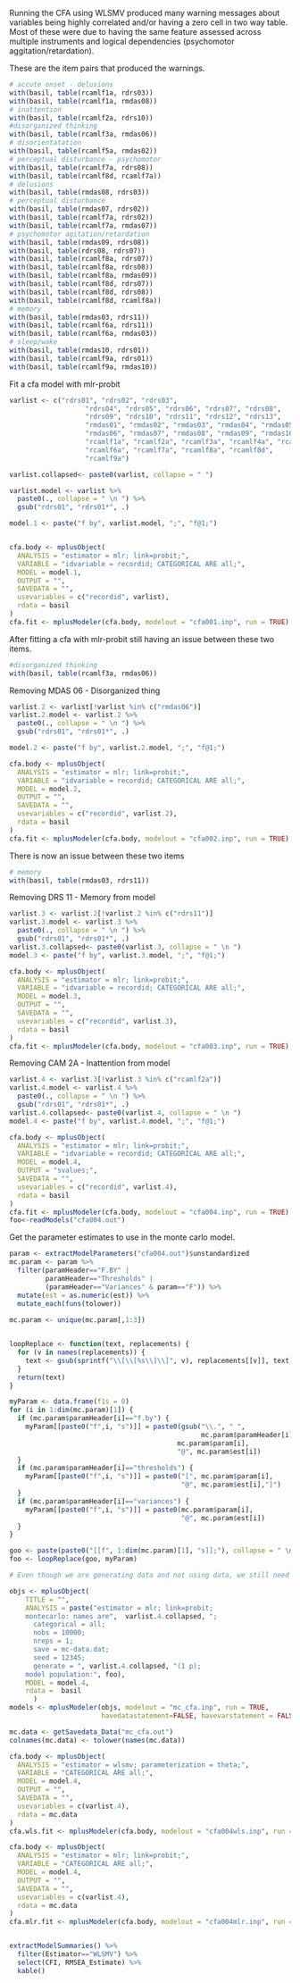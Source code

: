 
Running the CFA using WLSMV produced many warning messages about variables being highly correlated and/or having a zero cell in two way table.  Most of these were due to having the same feature assessed across multiple instruments and logical dependencies (psychomotor aggitation/retardation).

These are the item pairs that produced the warnings.
```{r}

# accute onset - delusions
with(basil, table(rcamlf1a, rdrs03))
with(basil, table(rcamlf1a, rmdas08))
# inattention
with(basil, table(rcamlf2a, rdrs10))
#disorganized thinking
with(basil, table(rcamlf3a, rmdas06))
# disorientatation
with(basil, table(rcamlf5a, rmdas02))
# perceptual disturbance - psychomotor
with(basil, table(rcamlf7a, rdrs08))
with(basil, table(rcamlf8d, rcamlf7a))
# delusions
with(basil, table(rmdas08, rdrs03))
# perceptual disturbance
with(basil, table(rmdas07, rdrs02))
with(basil, table(rcamlf7a, rdrs02))
with(basil, table(rcamlf7a, rmdas07))
# psychomotor agitation/retardation
with(basil, table(rmdas09, rdrs08))
with(basil, table(rdrs08, rdrs07))
with(basil, table(rcamlf8a, rdrs07))
with(basil, table(rcamlf8a, rdrs08))
with(basil, table(rcamlf8a, rmdas09))
with(basil, table(rcamlf8d, rdrs07))
with(basil, table(rcamlf8d, rdrs08))
with(basil, table(rcamlf8d, rcamlf8a))
# memory
with(basil, table(rmdas03, rdrs11))
with(basil, table(rcamlf6a, rdrs11))
with(basil, table(rcamlf6a, rmdas03))
# sleep/wake
with(basil, table(rmdas10, rdrs01))
with(basil, table(rcamlf9a, rdrs01))
with(basil, table(rcamlf9a, rmdas10))


```

Fit a cfa model with mlr-probit
```{r}

varlist <- c("rdrs01", "rdrs02", "rdrs03", 
                   "rdrs04", "rdrs05", "rdrs06", "rdrs07", "rdrs08", 
                   "rdrs09", "rdrs10", "rdrs11", "rdrs12", "rdrs13",
                   "rmdas01", "rmdas02", "rmdas03", "rmdas04", "rmdas05", 
                   "rmdas06", "rmdas07", "rmdas08", "rmdas09", "rmdas10",
                   "rcamlf1a", "rcamlf2a", "rcamlf3a", "rcamlf4a", "rcamlf5a",
                   "rcamlf6a", "rcamlf7a", "rcamlf8a", "rcamlf8d",   
                   "rcamlf9a")

varlist.collapsed<- paste0(varlist, collapse = " ")

varlist.model <- varlist %>%
  paste0(., collapse = " \n ") %>%
  gsub("rdrs01", "rdrs01*", .)

model.1 <- paste("f by", varlist.model, ";", "f@1;")


cfa.body <- mplusObject(
  ANALYSIS = "estimator = mlr; link=probit;",
  VARIABLE = "idvariable = recordid; CATEGORICAL ARE all;",
  MODEL = model.1,
  OUTPUT = "",
  SAVEDATA = "",
  usevariables = c("recordid", varlist),
  rdata = basil
)
cfa.fit <- mplusModeler(cfa.body, modelout = "cfa001.inp", run = TRUE)


```
After fitting a cfa with mlr-probit still having an issue between these two items.
```{r}
#disorganized thinking
with(basil, table(rcamlf3a, rmdas06))
```
Removing MDAS 06 - Disorganized thing
```{r}

varlist.2 <- varlist[!varlist %in% c("rmdas06")]
varlist.2.model <- varlist.2 %>%
  paste0(., collapse = " \n ") %>%
  gsub("rdrs01", "rdrs01*", .)

model.2 <- paste("f by", varlist.2.model, ";", "f@1;")

cfa.body <- mplusObject(
  ANALYSIS = "estimator = mlr; link=probit;",
  VARIABLE = "idvariable = recordid; CATEGORICAL ARE all;",
  MODEL = model.2,
  OUTPUT = "",
  SAVEDATA = "",
  usevariables = c("recordid", varlist.2),
  rdata = basil
)
cfa.fit <- mplusModeler(cfa.body, modelout = "cfa002.inp", run = TRUE)


```
There is now an issue between these two items
```{r}
# memory
with(basil, table(rmdas03, rdrs11))
```
Removing DRS 11 - Memory from model
```{r}

varlist.3 <- varlist.2[!varlist.2 %in% c("rdrs11")]
varlist.3.model <- varlist.3 %>%
  paste0(., collapse = " \n ") %>%
  gsub("rdrs01", "rdrs01*", .)
varlist.3.collapsed<- paste0(varlist.3, collapse = " \n ")
model.3 <- paste("f by", varlist.3.model, ";", "f@1;")

cfa.body <- mplusObject(
  ANALYSIS = "estimator = mlr; link=probit;",
  VARIABLE = "idvariable = recordid; CATEGORICAL ARE all;",
  MODEL = model.3,
  OUTPUT = "",
  SAVEDATA = "",
  usevariables = c("recordid", varlist.3),
  rdata = basil
)
cfa.fit <- mplusModeler(cfa.body, modelout = "cfa003.inp", run = TRUE)


```
Removing CAM 2A - Inattention from model
```{r}

varlist.4 <- varlist.3[!varlist.3 %in% c("rcamlf2a")]
varlist.4.model <- varlist.4 %>%
  paste0(., collapse = " \n ") %>%
  gsub("rdrs01", "rdrs01*", .)
varlist.4.collapsed<- paste0(varlist.4, collapse = " \n ")
model.4 <- paste("f by", varlist.4.model, ";", "f@1;")

cfa.body <- mplusObject(
  ANALYSIS = "estimator = mlr; link=probit;",
  VARIABLE = "idvariable = recordid; CATEGORICAL ARE all;",
  MODEL = model.4,
  OUTPUT = "svalues;",
  SAVEDATA = "",
  usevariables = c("recordid", varlist.4),
  rdata = basil
)
cfa.fit <- mplusModeler(cfa.body, modelout = "cfa004.inp", run = TRUE)
foo<-readModels("cfa004.out")

```

Get the parameter estimates to use in the monte carlo model.
```{r}

param <- extractModelParameters("cfa004.out")$unstandardized
mc.param <- param %>%
  filter(paramHeader=="F.BY" | 
         paramHeader=="Thresholds" |
         (paramHeader=="Variances" & param=="F")) %>%
  mutate(est = as.numeric(est)) %>%
  mutate_each(funs(tolower))
  
mc.param <- unique(mc.param[,1:3])



```

```{r}
loopReplace <- function(text, replacements) {
  for (v in names(replacements)) {
    text <- gsub(sprintf("\\[\\[%s\\]\\]", v), replacements[[v]], text)
  }
  return(text)
}

myParam <- data.frame(f1s = 0)
for (i in 1:dim(mc.param)[1]) {
  if (mc.param$paramHeader[i]=="f.by") {
    myParam[[paste0("f",i, "s")]] = paste0(gsub("\\.", " ", 
                                                mc.param$paramHeader[i]), " ",
                                          mc.param$param[i], 
                                          "@", mc.param$est[i])
  }
  if (mc.param$paramHeader[i]=="thresholds") {
    myParam[[paste0("f",i, "s")]] = paste0("[", mc.param$param[i], 
                                           "@", mc.param$est[i],"]")
  }
  if (mc.param$paramHeader[i]=="variances") {
    myParam[[paste0("f",i, "s")]] = paste0(mc.param$param[i], 
                                           "@", mc.param$est[i])
  }
}

goo <- paste(paste0("[[f", 1:dim(mc.param)[1], "s]];"), collapse = " \n ")
foo <- loopReplace(goo, myParam)

# Even though we are generating data and not using data, we still need a data frame to be listed to pass an internal check.

objs <- mplusObject(
    TITLE = "",
    ANALYSIS = paste("estimator = mlr; link=probit; 
    montecarlo: names are",  varlist.4.collapsed, ";
      categorical = all;
      nobs = 10000;
      nreps = 1;
      save = mc-data.dat;
      seed = 12345;
      generate = ", varlist.4.collapsed, "(1 p);
    model population:", foo),
    MODEL = model.4,
    rdata =  basil
      )
models <- mplusModeler(objs, modelout = "mc_cfa.inp", run = TRUE, 
                       havedatastatement=FALSE, havevarstatement = FALSE)

mc.data <- getSavedata_Data("mc_cfa.out") 
colnames(mc.data) <- tolower(names(mc.data))  


```

```{r}


cfa.body <- mplusObject(
  ANALYSIS = "estimator = wlsmv; parameterization = theta;",
  VARIABLE = "CATEGORICAL ARE all;",
  MODEL = model.4,
  OUTPUT = "",
  SAVEDATA = "",
  usevariables = c(varlist.4),
  rdata = mc.data
)
cfa.wls.fit <- mplusModeler(cfa.body, modelout = "cfa004wls.inp", run = TRUE)

cfa.body <- mplusObject(
  ANALYSIS = "estimator = mlr; link=probit;",
  VARIABLE = "CATEGORICAL ARE all;",
  MODEL = model.4,
  OUTPUT = "",
  SAVEDATA = "",
  usevariables = c(varlist.4),
  rdata = mc.data
)
cfa.mlr.fit <- mplusModeler(cfa.body, modelout = "cfa004mlr.inp", run = TRUE)


extractModelSummaries() %>%
  filter(Estimator=="WLSMV") %>%
  select(CFI, RMSEA_Estimate) %>%
  kable()


```





